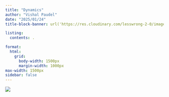 ```yaml
---
title: "Dynamics"
author: "Vishal Paudel"
date: "2025/01/24"
title-block-banner: url('https://res.cloudinary.com/lesswrong-2-0/image/upload/f_auto,q_auto/v1/mirroredImages/AI_Control__Improving_Safety_Des_an_electronic_box__wrapped_in_ch_0.8946293920889252/h4q5o7ecj4yzky4zyjql')

listing:
  contents: .

format:
  html: 
    grid:
      body-width: 1500px
      margin-width: 1000px
max-width: 1500px
sidebar: false
---
```


::: {.column-margin}
![](https://res.cloudinary.com/lesswrong-2-0/image/upload/c_crop,g_custom/c_fill,dpr_auto,q_auto,f_auto,g_auto:faces/ohabryka_Topographic_aquarelle_book_cover_by_Thomas_W._Schaller_f9c9dbbe-4880-4f12-8ebb-b8f0b900abc1_m4k6dy_734413)
:::
